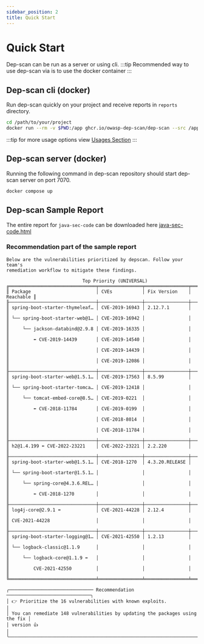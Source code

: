 ```yaml
---
sidebar_position: 2
title: Quick Start
---
```


# Quick Start

Dep-scan can be run as a server or using cli. 
:::tip
Recommended way to use dep-scan via is to use the docker container
:::

## Dep-scan cli (docker)

Run dep-scan quickly on your project and receive reports in `reports` directory.

```bash
cd /path/to/your/project
docker run --rm -v $PWD:/app ghcr.io/owasp-dep-scan/dep-scan --src /app --reports-dir /app/reports
```

:::tip
for more usage options view [Usages Section](cli-usage#scanning-projects-locally-docker-container)
:::

## Dep-scan server (docker)

Running the following command in dep-scan repository should start dep-scan server on port 7070.
```bash
docker compose up
```


## Dep-scan Sample Report

The entire report for `java-sec-code` can be downloaded here [java-sec-code.html](./share/java-sec-code.html)
                              
### Recommendation part of the sample report


```
Below are the vulnerabilities prioritized by depscan. Follow your team's        
remediation workflow to mitigate these findings.                                

                            Top Priority (UNIVERSAL)                            
╔════════════════════════════════╤════════════════╤════════════════╤═══════════╗
║ Package                        │ CVEs           │ Fix Version    │ Reachable ║
╟────────────────────────────────┼────────────────┼────────────────┼───────────╢
║ spring-boot-starter-thymeleaf… │ CVE-2019-16943 │ 2.12.7.1       │           ║
║ └── spring-boot-starter-web@1… │ CVE-2019-16942 │                │           ║
║     └── jackson-databind@2.9.8 │ CVE-2019-16335 │                │           ║
║         ⬅ CVE-2019-14439       │ CVE-2019-14540 │                │           ║
║                                │ CVE-2019-14439 │                │           ║
║                                │ CVE-2019-12086 │                │           ║
╟────────────────────────────────┼────────────────┼────────────────┼───────────╢
║ spring-boot-starter-web@1.5.1… │ CVE-2019-17563 │ 8.5.99         │           ║
║ └── spring-boot-starter-tomca… │ CVE-2019-12418 │                │           ║
║     └── tomcat-embed-core@8.5… │ CVE-2019-0221  │                │           ║
║         ⬅ CVE-2018-11784       │ CVE-2019-0199  │                │           ║
║                                │ CVE-2018-8014  │                │           ║
║                                │ CVE-2018-11784 │                │           ║
╟────────────────────────────────┼────────────────┼────────────────┼───────────╢
║ h2@1.4.199 ⬅ CVE-2022-23221    │ CVE-2022-23221 │ 2.2.220        │           ║
╟────────────────────────────────┼────────────────┼────────────────┼───────────╢
║ spring-boot-starter-web@1.5.1… │ CVE-2018-1270  │ 4.3.20.RELEASE │           ║
║ └── spring-boot-starter@1.5.1… │                │                │           ║
║     └── spring-core@4.3.6.REL… │                │                │           ║
║         ⬅ CVE-2018-1270        │                │                │           ║
╟────────────────────────────────┼────────────────┼────────────────┼───────────╢
║ log4j-core@2.9.1 ⬅             │ CVE-2021-44228 │ 2.12.4         │           ║
║ CVE-2021-44228                 │                │                │           ║
╟────────────────────────────────┼────────────────┼────────────────┼───────────╢
║ spring-boot-starter-logging@1… │ CVE-2021-42550 │ 1.2.13         │           ║
║ └── logback-classic@1.1.9      │                │                │           ║
║     └── logback-core@1.1.9 ⬅   │                │                │           ║
║         CVE-2021-42550         │                │                │           ║
╚════════════════════════════════╧════════════════╧════════════════╧═══════════╝

╭─────────────────────────────── Recommendation ───────────────────────────────╮
│ 👉 Prioritize the 16 vulnerabilities with known exploits.                    │
│ You can remediate 148 vulnerabilities by updating the packages using the fix │
│ version 👍                                                                   │
╰──────────────────────────────────────────────────────────────────────────────╯


```
